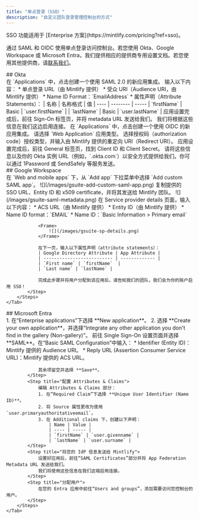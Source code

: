 ```yaml
---
title: "单点登录（SSO）"
description: "自定义团队登录管理控制台的方式"
---
```


<Info>
  SSO 功能适用于 [Enterprise 方案](https://mintlify.com/pricing?ref=sso)。
</Info>

通过 SAML 和 OIDC 使用单点登录访问控制台。若您使用 Okta、Google Workspace 或 Microsoft Entra，我们提供相应的提供商专用设置文档。若您使用其他提供商，请[联系我们](mailto:support@mintlify.com)。

<div id="okta">
  ## Okta
</div>

<Tabs>
    <Tab title="SAML">
        <Steps>
            <Step title="创建应用">
                在 `Applications` 中，点击创建一个使用 SAML 2.0 的新应用集成。
            </Step>
            <Step title="配置集成">
                输入以下内容：
                * 单点登录 URL（由 Mintlify 提供）
                * 受众 URI（Audience URI，由 Mintlify 提供）
                * Name ID Format：`EmailAddress`
                * 属性声明（Attribute Statements）：
                    | 名称 | 名称格式 | 值
                    | ---- | -------- | -----
                    | `firstName` | Basic | `user.firstName` |
                    | `lastName` | Basic | `user.lastName` |
            </Step>
            <Step title="将你的 IdP 信息发送给我们">
                应用设置完成后，前往 Sign-On 标签页，并将 metadata URL 发送给我们。
                我们将根据这些信息在我们这边启用连接。
            </Step>
        </Steps>
    </Tab>
    <Tab title="OIDC">
        <Steps>
            <Step title="创建应用">
                在 `Applications` 中，点击创建一个使用 OIDC 的新应用集成。
                请选择 `Web Application` 应用类型。
            </Step>
            <Step title="配置集成">
                选择授权码（authorization code）授权类型，并输入由 Mintlify 提供的重定向 URI（Redirect URI）。
            </Step>
            <Step title="将你的 IdP 信息发送给我们">
                应用设置完成后，前往 General 标签页，找到 Client ID 和 Client Secret。
                请将这些信息以及你的 Okta 实例 URL（例如，`<your-tenant-name>.okta.com`）以安全方式提供给我们。你可以通过 1Password 或 SendSafely 等服务发送。
            </Step>
        </Steps>
    </Tab>
</Tabs>

<div id="google-workspace">
  ## Google Workspace
</div>

<Tabs>
    <Tab title="SAML">
        <Steps>
            <Step title="Create an application">
                在 `Web and mobile apps` 下，从 `Add app` 下拉菜单中选择 `Add custom SAML app`。  
                <Frame>
                    ![](/images/gsuite-add-custom-saml-app.png)
                </Frame>              
            </Step>
            <Step title="Send us your IdP information">
                复制提供的 SSO URL、Entity ID 和 x509 certificate，并将其发送给 Mintlify 团队。
                <Frame>
                    ![](/images/gsuite-saml-metadata.png)                    
                </Frame>
            </Step>
            <Step title="Configure integration">
                在 Service provider details 页面，输入以下内容：
                * ACS URL（由 Mintlify 提供）
                * Entity ID（由 Mintlify 提供）
                * Name ID format：`EMAIL`
                * Name ID：`Basic Information > Primary email`

                <Frame>
                    ![](/images/gsuite-sp-details.png)
                </Frame>

                在下一页，输入以下属性声明（attribute statements）：
                | Google Directory Attribute | App Attribute |
                | -------------------------- | ------------- |
                | `First name` | `firstName`  |
                | `Last name` | `lastName` |

                完成此步骤并将用户分配到该应用后，请告知我们的团队，我们会为你的账户启用 SSO！
            </Step>
        </Steps>
    </Tab>
</Tabs>

<div id="microsoft-entra">
  ## Microsoft Entra
</div>

<Tabs>
    <Tab title="SAML">
        <Steps>
            <Step title="创建应用">
                1. 在“Enterprise applications”下选择 **New application**。
                2. 选择 **Create your own application**，并选择“Integrate any other application you don't find in the gallery (Non-gallery)”。
            </Step>
            <Step title="配置 SAML">
                前往 Single Sign-On 设置页面并选择 **SAML**。在“Basic SAML Configuration”中输入：
                * Identifier (Entity ID)：Mintlify 提供的 Audience URI。
                * Reply URL (Assertion Consumer Service URL)：Mintlify 提供的 ACS URL。
                
                其余项留空并选择 **Save**。
            </Step>
            <Step title="配置 Attributes & Claims">
                编辑 Attributes & Claims 部分：
                1. 在“Required Claim”下选择 **Unique User Identifier (Name ID)**。
                2. 将 Source 属性更改为使用 `user.primaryauthoritativeemail`。
                3. 在 Additional claims 下，创建以下声明：
                    | Name | Value |
                    | ---- | ----- |
                    | `firstName` | `user.givenname` |
                    | `lastName` | `user.surname` |
            </Step>
            <Step title="将您的 IdP 信息发送给 Mintlify">
                设置好应用后，前往“SAML Certificates”部分并将 App Federation Metadata URL 发送给我们。
                我们将使用这些信息在我们这端启用连接。
            </Step>
            <Step title="分配用户">
                在您的 Entra 应用中前往“Users and groups”，添加需要访问您控制台的用户。
            </Step>
        </Steps>
    </Tab>
</Tabs>